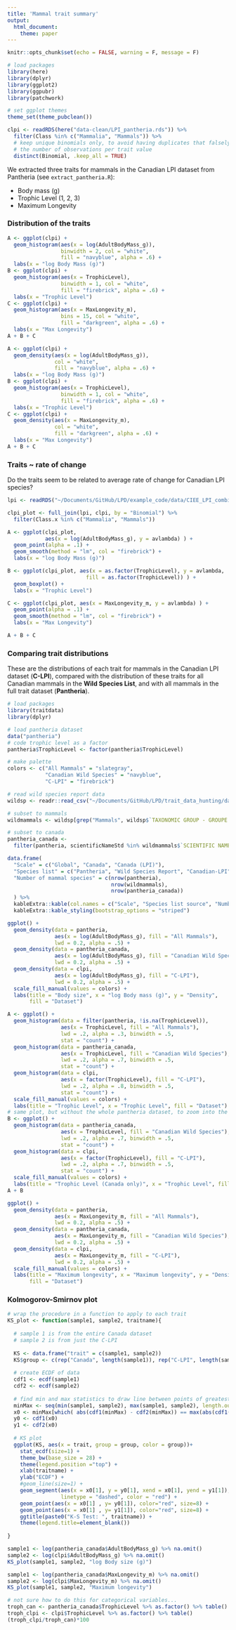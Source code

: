```yaml
---
title: 'Mammal trait summary'
output:
  html_document:
    theme: paper
---
```


```r
knitr::opts_chunk$set(echo = FALSE, warning = F, message = F)

# load packages
library(here)
library(dplyr)
library(ggplot2)
library(ggpubr)
library(patchwork)

# set ggplot themes
theme_set(theme_pubclean())
```

```r
clpi <- readRDS(here("data-clean/LPI_pantheria.rds")) %>%
  filter(Class %in% c("Mammalia", "Mammals")) %>%
  # keep unique binomials only, to avoid having duplicates that falsely inflate
  # the number of observations per trait value
  distinct(Binomial, .keep_all = TRUE)
```

We extracted three traits for mammals in the Canadian LPI dataset from Pantheria (see `extract_pantheria.R`):  

- Body mass (g)
- Trophic Level (1, 2, 3)
- Maximum Longevity

### Distribution of the traits

```r
A <- ggplot(clpi) +
  geom_histogram(aes(x = log(AdultBodyMass_g)),
                 binwidth = 2, col = "white",
                 fill = "navyblue", alpha = .6) +
  labs(x = "log Body Mass (g)")
B <- ggplot(clpi) +
  geom_histogram(aes(x = TrophicLevel),
                 binwidth = 1, col = "white",
                 fill = "firebrick", alpha = .6) +
  labs(x = "Trophic Level")
C <- ggplot(clpi) +
  geom_histogram(aes(x = MaxLongevity_m),
                 bins = 15, col = "white",
                 fill = "darkgreen", alpha = .6) +
  labs(x = "Max Longevity")
A + B + C
```

```r
A <- ggplot(clpi) +
  geom_density(aes(x = log(AdultBodyMass_g)),
               col = "white",
               fill = "navyblue", alpha = .6) +
  labs(x = "log Body Mass (g)")
B <- ggplot(clpi) +
  geom_histogram(aes(x = TrophicLevel),
                 binwidth = 1, col = "white",
                 fill = "firebrick", alpha = .6) +
  labs(x = "Trophic Level")
C <- ggplot(clpi) +
  geom_density(aes(x = MaxLongevity_m),
               col = "white",
               fill = "darkgreen", alpha = .6) +
  labs(x = "Max Longevity")
A + B + C
```


### Traits ~ rate of change

Do the traits seem to be related to average rate of change for Canadian LPI species?

```r
lpi <- readRDS("~/Documents/GitHub/LPD/example_code/data/CIEE_LPI_combined.rds")

clpi_plot <- full_join(lpi, clpi, by = "Binomial") %>%
  filter(Class.x %in% c("Mammalia", "Mammals"))

A <- ggplot(clpi_plot,
            aes(x = log(AdultBodyMass_g), y = avlambda) ) +
  geom_point(alpha = .1) +
  geom_smooth(method = "lm", col = "firebrick") +
  labs(x = "log Body Mass (g)")

B <- ggplot(clpi_plot, aes(x = as.factor(TrophicLevel), y = avlambda,
                         fill = as.factor(TrophicLevel)) ) +
  geom_boxplot() +
  labs(x = "Trophic Level")

C <- ggplot(clpi_plot, aes(x = MaxLongevity_m, y = avlambda) ) +
  geom_point(alpha = .1) +
  geom_smooth(method = "lm", col = "firebrick") +
  labs(x = "Max Longevity")

A + B + C
```


### Comparing trait distributions

These are the distributions of each trait for mammals in the Canadian LPI dataset (**C-LPI**), compared with the distribution of these traits for all Canadian mammals in the **Wild Species List**, and with all mammals in the full trait dataset (**Pantheria**).

```r
# load packages
library(traitdata)
library(dplyr)

# load pantheria dataset
data("pantheria")
# code trophic level as a factor
pantheria$TrophicLevel <- factor(pantheria$TrophicLevel)
```


```r
# make palette
colors <- c("All Mammals" = "slategray",
            "Canadian Wild Species" = "navyblue",
            "C-LPI" = "firebrick")

# read wild species report data
wildsp <- readr::read_csv("~/Documents/GitHub/LPD/trait_data_hunting/data-raw/WildSpecies2015Data.csv")

# subset to mammals
wildmammals <- wildsp[grep("Mammals", wildsp$`TAXONOMIC GROUP - GROUPE TAXONOMIQUE`),]

# subset to canada
pantheria_canada <- 
  filter(pantheria, scientificNameStd %in% wildmammals$`SCIENTIFIC NAME - NOM SCIENTIFIQUE`)
```



```r
data.frame(
  "Scale" = c("Global", "Canada", "Canada (LPI)"),
  "Species list" = c("Pantheria", "Wild Species Report", "Canadian-LPI"),
  "Number of mammal species" = c(nrow(pantheria), 
                                 nrow(wildmammals), 
                                 nrow(pantheria_canada))
  ) %>% 
  kableExtra::kable(col.names = c("Scale", "Species list source", "Number of Mammal Species")) %>%
  kableExtra::kable_styling(bootstrap_options = "striped")
```


```r
ggplot() +
  geom_density(data = pantheria,
               aes(x = log(AdultBodyMass_g), fill = "All Mammals"),
               lwd = 0.2, alpha = .5) +
  geom_density(data = pantheria_canada,
               aes(x = log(AdultBodyMass_g), fill = "Canadian Wild Species"),
               lwd = 0.2, alpha = .5) +
  geom_density(data = clpi,
               aes(x = log(AdultBodyMass_g), fill = "C-LPI"),
               lwd = 0.2, alpha = .5) +
  scale_fill_manual(values = colors) +
  labs(title = "Body size", x = "log Body mass (g)", y = "Density",
       fill = "Dataset")
```

```r
A <- ggplot() +
  geom_histogram(data = filter(pantheria, !is.na(TrophicLevel)),
                 aes(x = TrophicLevel, fill = "All Mammals"),
                 lwd = .2, alpha = .3, binwidth = .5,
                 stat = "count") +
  geom_histogram(data = pantheria_canada,
                 aes(x = TrophicLevel, fill = "Canadian Wild Species"),
                 lwd = .2, alpha = .7, binwidth = .5,
                 stat = "count") +
  geom_histogram(data = clpi,
                 aes(x = factor(TrophicLevel), fill = "C-LPI"),
                 lwd = .2, alpha = .8, binwidth = .5,
                 stat = "count") +
  scale_fill_manual(values = colors) +
  labs(title = "Trophic Level", x = "Trophic Level", fill = "Dataset")
# same plot, but without the whole pantheria dataset, to zoom into the differenc between Canadian Wild Species and the LPI-C
B <- ggplot() +
  geom_histogram(data = pantheria_canada,
                 aes(x = TrophicLevel, fill = "Canadian Wild Species"),
                 lwd = .2, alpha = .7, binwidth = .5,
                 stat = "count") +
  geom_histogram(data = clpi,
                 aes(x = factor(TrophicLevel), fill = "C-LPI"),
                 lwd = .2, alpha = .7, binwidth = .5,
                 stat = "count") +
  scale_fill_manual(values = colors) +
  labs(title = "Trophic Level (Canada only)", x = "Trophic Level", fill = "Dataset")
A + B
```

```r
ggplot() +
  geom_density(data = pantheria,
               aes(x = MaxLongevity_m, fill = "All Mammals"),
               lwd = 0.2, alpha = .5) +
  geom_density(data = pantheria_canada,
               aes(x = MaxLongevity_m, fill = "Canadian Wild Species"),
               lwd = 0.2, alpha = .5) +
  geom_density(data = clpi,
               aes(x = MaxLongevity_m, fill = "C-LPI"),
               lwd = 0.2, alpha = .5) +
  scale_fill_manual(values = colors) +
  labs(title = "Maximum longevity", x = "Maximum longevity", y = "Density",
       fill = "Dataset")
```


### Kolmogorov-Smirnov plot

```r
# wrap the procedure in a function to apply to each trait
KS_plot <- function(sample1, sample2, traitname){
  
  # sample 1 is from the entire Canada dataset
  # sample 2 is from just the C-LPI
  
  KS <- data.frame("trait" = c(sample1, sample2))
  KS$group <- c(rep("Canada", length(sample1)), rep("C-LPI", length(sample2)))
  
  # create ECDF of data
  cdf1 <- ecdf(sample1) 
  cdf2 <- ecdf(sample2) 
  
  # find min and max statistics to draw line between points of greatest distance
  minMax <- seq(min(sample1, sample2), max(sample1, sample2), length.out=length(sample1)) 
  x0 <- minMax[which( abs(cdf1(minMax) - cdf2(minMax)) == max(abs(cdf1(minMax) - cdf2(minMax))) )] 
  y0 <- cdf1(x0) 
  y1 <- cdf2(x0) 
  
  # KS plot
  ggplot(KS, aes(x = trait, group = group, color = group))+
    stat_ecdf(size=1) +
    theme_bw(base_size = 28) +
    theme(legend.position ="top") +
    xlab(traitname) +
    ylab("ECDF") +
    #geom_line(size=1) +
    geom_segment(aes(x = x0[1], y = y0[1], xend = x0[1], yend = y1[1]),
                 linetype = "dashed", color = "red") +
    geom_point(aes(x = x0[1] , y= y0[1]), color="red", size=8) +
    geom_point(aes(x = x0[1] , y= y1[1]), color="red", size=8) +
    ggtitle(paste0("K-S Test: ", traitname)) +
    theme(legend.title=element_blank())
  
}
```

```r
sample1 <- log(pantheria_canada$AdultBodyMass_g) %>% na.omit()
sample2 <- log(clpi$AdultBodyMass_g) %>% na.omit()
KS_plot(sample1, sample2, "log Body size (g)")
```

```r
sample1 <- log(pantheria_canada$MaxLongevity_m) %>% na.omit()
sample2 <- log(clpi$MaxLongevity_m) %>% na.omit()
KS_plot(sample1, sample2, "Maximum longevity")
```

```r
# not sure how to do this for categorical variables...
troph_can <- pantheria_canada$TrophicLevel %>% as.factor() %>% table()
troph_clpi <- clpi$TrophicLevel %>% as.factor() %>% table()
(troph_clpi/troph_can)*100 
```

